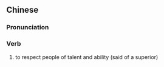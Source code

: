 {{also|敬贤}}
==Chinese==
{{zh-forms|s=敬贤}}

===Pronunciation===
{{zh-pron
|m=jìngxián
|cat=v
}}

===Verb===
{{zh-verb}}

# {{lb|zh|literary}} to respect people of talent and ability (said of a superior)